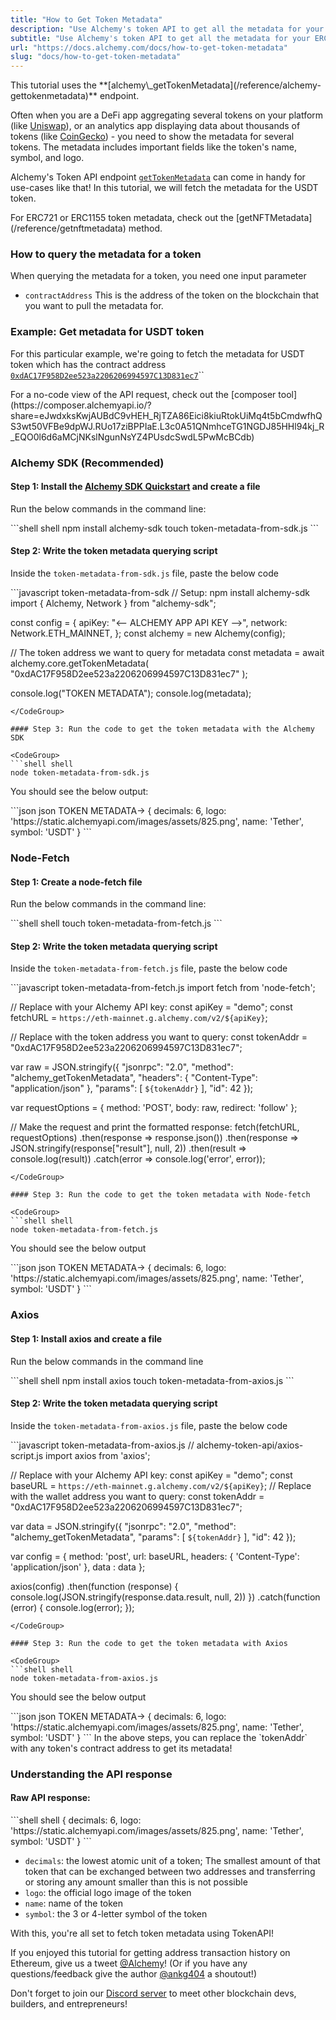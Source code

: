 ```yaml
---
title: "How to Get Token Metadata"
description: "Use Alchemy's token API to get all the metadata for your ERC-20 token including name, symbol, and other important details"
subtitle: "Use Alchemy's token API to get all the metadata for your ERC-20 token including name, symbol, and other important details"
url: "https://docs.alchemy.com/docs/how-to-get-token-metadata"
slug: "docs/how-to-get-token-metadata"
---
```


<Info>
  This tutorial uses the **[alchemy\_getTokenMetadata](/reference/alchemy-gettokenmetadata)** endpoint.
</Info>

Often when you are a DeFi app aggregating several tokens on your platform (like [Uniswap](https://uniswap.org/)), or an analytics app displaying data about thousands of tokens (like [CoinGecko](https://www.coingecko.com/)) - you need to show the metadata for several tokens. The metadata includes important fields like the token's name, symbol, and logo.

Alchemy's Token API endpoint [`getTokenMetadata`](/reference/alchemy-gettokenmetadata) can come in handy for use-cases like that! In this tutorial, we will fetch the metadata for the USDT token.

<Info>
  For ERC721 or ERC1155 token metadata, check out the [getNFTMetadata](/reference/getnftmetadata) method.
</Info>

### How to query the metadata for a token

When querying the metadata for a token, you need one input parameter

* `contractAddress` This is the address of the token on the blockchain that you want to pull the metadata for.

### Example: Get metadata for USDT token

For this particular example, we're going to fetch the metadata for USDT token which has the contract address [`0xdAC17F958D2ee523a2206206994597C13D831ec7`](https://etherscan.io/address/0xdAC17F958D2ee523a2206206994597C13D831ec7)\`\`

<Check>
  For a no-code view of the API request, check out the [composer tool](https://composer.alchemyapi.io/?share=eJwdxksKwjAUBdC9vHEH_RjTZA86Eici8kiuRtokUiMq4t5bCmdwfhQS3wt50VFBe9dpWJ.RUo17ziBPPIaE.L3c0A51QNmhceTG1NGDJ85HHl94kj_R_EQO0l6d6aMCjNKslNgunNsYZ4PUsdcSwdL5PwMcBCdb)
</Check>

### Alchemy SDK (Recommended)

#### Step 1: Install the [Alchemy SDK Quickstart](/reference/alchemy-sdk-quickstart) and create a file

Run the below commands in the command line:

<CodeGroup>
  ```shell shell
  npm install alchemy-sdk
  touch token-metadata-from-sdk.js
  ```
</CodeGroup>

#### Step 2: Write the token metadata querying script

Inside the `token-metadata-from-sdk.js` file, paste the below code

<CodeGroup>
  ```javascript token-metadata-from-sdk
  // Setup: npm install alchemy-sdk
  import { Alchemy, Network } from "alchemy-sdk";

  const config = {
    apiKey: "<-- ALCHEMY APP API KEY -->",
    network: Network.ETH_MAINNET,
  };
  const alchemy = new Alchemy(config);

  // The token address we want to query for metadata
  const metadata = await alchemy.core.getTokenMetadata(
    "0xdAC17F958D2ee523a2206206994597C13D831ec7"
  );

  console.log("TOKEN METADATA");
  console.log(metadata);
  ```
</CodeGroup>

#### Step 3: Run the code to get the token metadata with the Alchemy SDK

<CodeGroup>
  ```shell shell
  node token-metadata-from-sdk.js
  ```
</CodeGroup>

You should see the below output:

<CodeGroup>
  ```json json
  TOKEN METADATA->
  {
    decimals: 6,
    logo: 'https://static.alchemyapi.com/images/assets/825.png',
    name: 'Tether',
    symbol: 'USDT'
   }
  ```
</CodeGroup>

### Node-Fetch

#### Step 1: Create a node-fetch file

Run the below commands in the command line:

<CodeGroup>
  ```shell shell
  touch token-metadata-from-fetch.js
  ```
</CodeGroup>

#### Step 2: Write the token metadata querying script

Inside the `token-metadata-from-fetch.js` file, paste the below code

<CodeGroup>
  ```javascript token-metadata-from-fetch.js
  import fetch from 'node-fetch';

  // Replace with your Alchemy API key:
  const apiKey = "demo";
  const fetchURL = `https://eth-mainnet.g.alchemy.com/v2/${apiKey}`;

  // Replace with the token address you want to query:
  const tokenAddr = "0xdAC17F958D2ee523a2206206994597C13D831ec7";

  var raw = JSON.stringify({
    "jsonrpc": "2.0",
    "method": "alchemy_getTokenMetadata",
    "headers": {
      "Content-Type": "application/json"
    },
    "params": [
      `${tokenAddr}`
    ],
    "id": 42
  });

  var requestOptions = {
    method: 'POST',
    body: raw,
    redirect: 'follow'
  };

  // Make the request and print the formatted response:
  fetch(fetchURL, requestOptions)
    .then(response => response.json())
    .then(response => JSON.stringify(response["result"], null, 2))
    .then(result => console.log(result))
    .catch(error => console.log('error', error));
  ```
</CodeGroup>

#### Step 3: Run the code to get the token metadata with Node-fetch

<CodeGroup>
  ```shell shell
  node token-metadata-from-fetch.js
  ```
</CodeGroup>

You should see the below output

<CodeGroup>
  ```json json
  TOKEN METADATA->
  {
    decimals: 6,
    logo: 'https://static.alchemyapi.com/images/assets/825.png',
    name: 'Tether',
    symbol: 'USDT'
   }
  ```
</CodeGroup>

### Axios

#### Step 1: Install axios and create a file

Run the below commands in the command line

<CodeGroup>
  ```shell shell
  npm install axios
  touch token-metadata-from-axios.js
  ```
</CodeGroup>

#### Step 2: Write the token metadata querying script

Inside the `token-metadata-from-axios.js` file, paste the below code

<CodeGroup>
  ```javascript token-metadata-from-axios.js
  // alchemy-token-api/axios-script.js
  import axios from 'axios';

  // Replace with your Alchemy API key:
  const apiKey = "demo";
  const baseURL = `https://eth-mainnet.g.alchemy.com/v2/${apiKey}`;
  // Replace with the wallet address you want to query:
  const tokenAddr = "0xdAC17F958D2ee523a2206206994597C13D831ec7";

  var data = JSON.stringify({
    "jsonrpc": "2.0",
    "method": "alchemy_getTokenMetadata",
    "params": [
      `${tokenAddr}`
    ],
    "id": 42
  });

  var config = {
    method: 'post',
    url: baseURL,
    headers: {
      'Content-Type': 'application/json'
    },
    data : data
  };

  axios(config)
  .then(function (response) {
    console.log(JSON.stringify(response.data.result, null, 2))
  })
  .catch(function (error) {
    console.log(error);
  });
  ```
</CodeGroup>

#### Step 3: Run the code to get the token metadata with Axios

<CodeGroup>
  ```shell shell
  node token-metadata-from-axios.js
  ```
</CodeGroup>

You should see the below output

<CodeGroup>
  ```json json
  TOKEN METADATA->
  {
    decimals: 6,
    logo: 'https://static.alchemyapi.com/images/assets/825.png',
    name: 'Tether',
    symbol: 'USDT'
  }
  ```
</CodeGroup>

<Info>
  In the above steps, you can replace the `tokenAddr` with any token's contract address to get its metadata!
</Info>

### Understanding the API response

#### Raw API response:

<CodeGroup>
  ```shell shell
  {
    decimals: 6,
    logo: 'https://static.alchemyapi.com/images/assets/825.png',
    name: 'Tether',
    symbol: 'USDT'
  }
  ```
</CodeGroup>

* `decimals`: the lowest atomic unit of a token; The smallest amount of that token that can be exchanged between two addresses and transferring or storing any amount smaller than this is not possible
* `logo`: the official logo image of the token
* `name`: name of the token
* `symbol`: the 3 or 4-letter symbol of the token

With this, you're all set to fetch token metadata using TokenAPI!

If you enjoyed this tutorial for getting address transaction history on Ethereum, give us a tweet [@Alchemy](https://twitter.com/Alchemy)! (Or if you have any questions/feedback give the author [@ankg404](https://twitter.com/ankg404) a shoutout!)

Don't forget to join our [Discord server](https://www.alchemy.com/discord) to meet other blockchain devs, builders, and entrepreneurs!
